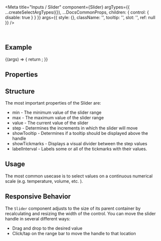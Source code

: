 
<Meta
  title="Inputs / Slider"
  component={Slider}
  argTypes={{
    ...createSelectArgTypes({}),
    ...DocsCommonProps,
    children: { control: { disable: true } }
  }}
  args={{
    style: {},
    className: '',
    tooltip: '',
    slot: '',
    ref: null
  }}
/>

<DocsHeader />

<br />

## Example

<Canvas>
  <Story name="Default">
    {(args) => {
      return <Slider {...args} />;
    }}
  </Story>
</Canvas>

## Properties

<ArgsTable story="." />

## Structure

The most important properties of the Slider are:

- min - The minimum value of the slider range
- max - The maximum value of the slider range
- value - The current value of the slider
- step - Determines the increments in which the slider will move
- showTooltip - Determines if a tooltip should be displayed above the handle
- showTickmarks - Displays a visual divider between the step values
- labelInterval - Labels some or all of the tickmarks with their values.

## Usage

The most common usecase is to select values on a continuous numerical scale (e.g. temperature, volume, etc. ).

## Responsive Behavior

The `Slider` component adjusts to the size of its parent container by recalculating and resizing the width of the control. You can move the slider handle in several different ways:

- Drag and drop to the desired value
- Click/tap on the range bar to move the handle to that location

